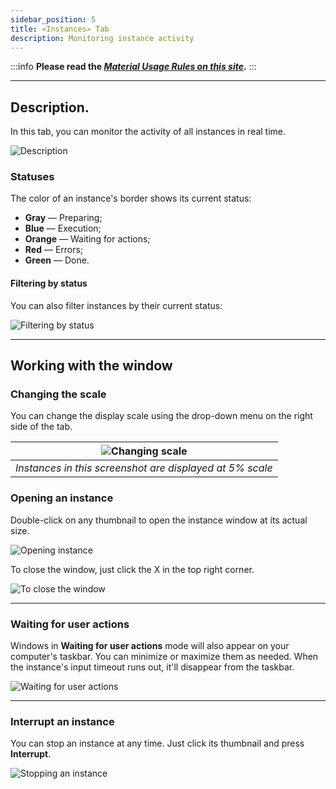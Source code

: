 ```yaml
---
sidebar_position: 5
title: «Instances» Tab
description: Monitoring instance activity
---
```


:::info **Please read the [*Material Usage Rules on this site*](../Disclaimer).**
:::
_______________________________________________
## Description.
In this tab, you can monitor the activity of all instances in real time.

![Description](./assets/Instance/Instance_pic1.png)

### Statuses
The color of an instance's border shows its current status:
- **Gray** — Preparing;
- **Blue** — Execution;
- **Orange** — Waiting for actions;
- **Red** — Errors;
- **Green** — Done.

#### Filtering by status
You can also filter instances by their current status:

![Filtering by status](./assets/Instance/Instance_pic2.gif)
_______________________________________________
## Working with the window
### Changing the scale
You can change the display scale using the drop-down menu on the right side of the tab.

| ![Changing scale](./assets/Instance/Instance_pic3.png)    |
| :--------: |
| *Instances in this screenshot are displayed at 5% scale*  |

### Opening an instance
Double-click on any thumbnail to open the instance window at its actual size.

![Opening instance](./assets/Instance/Instance_pic4.gif)

To close the window, just click the X in the top right corner.

![To close the window](./assets/Instance/Instance_pic5.png)
_______________________________________________
### Waiting for user actions
Windows in **Waiting for user actions** mode will also appear on your computer's taskbar. You can minimize or maximize them as needed. When the instance's input timeout runs out, it'll disappear from the taskbar.

![Waiting for user actions](./assets/Instance/Instance_pic6.png)
_______________________________________________
### Interrupt an instance
You can stop an instance at any time. Just click its thumbnail and press **Interrupt**.

![Stopping an instance](./assets/Instance/Instance_pic7.png)